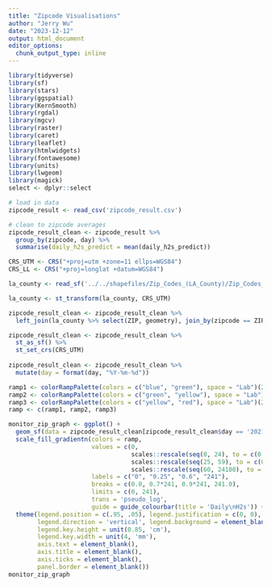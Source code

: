 ```yaml
---
title: "Zipcode Visualisations"
author: "Jerry Wu"
date: "2023-12-12"
output: html_document
editor_options: 
  chunk_output_type: inline
---
```


```r
library(tidyverse)
library(sf)
library(stars)
library(ggspatial)
library(KernSmooth)
library(rgdal)
library(mgcv)
library(raster)
library(caret)
library(leaflet)
library(htmlwidgets)
library(fontawesome) 
library(units)
library(lwgeom)
library(magick)
select <- dplyr::select
```

```r
# load in data
zipcode_result <- read_csv('zipcode_result.csv')
```

```r
# clean to zipcode averages
zipcode_result_clean <- zipcode_result %>%
  group_by(zipcode, day) %>%
  summarise(daily_h2s_predict = mean(daily_h2s_predict))

CRS_UTM <- CRS("+proj=utm +zone=11 ellps=WGS84")
CRS_LL <- CRS("+proj=longlat +datum=WGS84")

la_county <- read_sf('../../shapefiles/Zip_Codes_(LA_County)/Zip_Codes_(LA_County).shp')

la_county <- st_transform(la_county, CRS_UTM)

zipcode_result_clean <- zipcode_result_clean %>%
  left_join(la_county %>% select(ZIP, geometry), join_by(zipcode == ZIP))

zipcode_result_clean <- zipcode_result_clean %>%
  st_as_sf() %>%
  st_set_crs(CRS_UTM)
  
zipcode_result_clean <- zipcode_result_clean %>%
  mutate(day = format(day, "%Y-%m-%d"))

ramp1 <- colorRampPalette(colors = c("blue", "green"), space = "Lab")(25)
ramp2 <- colorRampPalette(colors = c("green", "yellow"), space = "Lab")(35)
ramp3 <- colorRampPalette(colors = c("yellow", "red"), space = "Lab")(24040)
ramp <- c(ramp1, ramp2, ramp3)

monitor_zip_graph <- ggplot() +
  geom_sf(data = zipcode_result_clean[zipcode_result_clean$day == '2021-10-07',], aes(fill = daily_h2s_predict)) +
  scale_fill_gradientn(colors = ramp, 
                       values = c(0, 
                                  scales::rescale(seq(0, 24), to = c(0, 0.70)),
                                  scales::rescale(seq(25, 59), to = c(0.70, 0.9)),
                                  scales::rescale(seq(60, 24100), to = c(0.90, 1))),
                       labels = c("0", "0.25", "0.6", "241"),
                       breaks = c(0.0, 0.7*241, 0.9*241, 241.0),
                       limits = c(0, 241), 
                       trans = 'pseudo_log',
                       guide = guide_colourbar(title = 'Daily\nH2s')) +
  theme(legend.position = c(.95, .05), legend.justification = c(0, 0),
        legend.direction = 'vertical', legend.background = element_blank(),
        legend.key.height = unit(0.85, 'cm'),
        legend.key.width = unit(4, 'mm'),
        axis.text = element_blank(),
        axis.title = element_blank(),
        axis.ticks = element_blank(),
        panel.border = element_blank())
monitor_zip_graph
```


